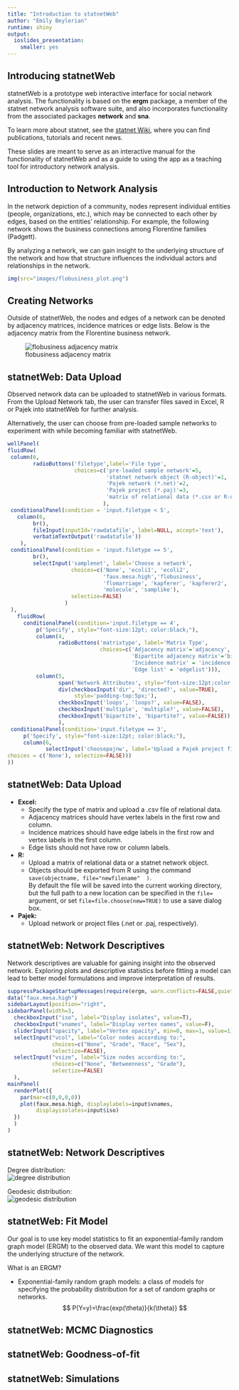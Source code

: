```yaml
---
title: "Introduction to statnetWeb"
author: "Emily Beylerian"
runtime: shiny
output:
  ioslides_presentation:
    smaller: yes
---
```


## Introducing statnetWeb

statnetWeb is a prototype web interactive interface for social network analysis. The functionality is based on the **ergm** package, a member of the statnet network analysis software suite, and also incorporates functionality from the associated packages **network** and **sna**.

To learn more about statnet, see the [statnet Wiki](https://statnet.csde.washington.edu/trac), where you can find publications, tutorials and recent news.

These slides are meant to serve as an interactive manual for the functionality of statnetWeb and as a guide to using the app as a teaching tool for introductory network analysis.

## Introduction to Network Analysis

In the network depiction of a community, nodes represent individual entities (people, organizations, etc.), which may be connected to each other by edges, based on the entities' relationship. For example, the following network shows the business connections among Florentine families (Padgett).

By analyzing a network, we can gain insight to the underlying structure of the network and how that structure influences the individual actors and relationships in the network.

```r
img(src="images/flobusiness_plot.png")
```


## Creating Networks

Outside of statnetWeb, the nodes and edges of a network can be denoted by adjacency matrices, incidence matrices or edge lists. Below is the adjacency matrix from the Florentine business network.

![flobusiness adjacency matrix](images/flobusiness_adjmx.png)

## statnetWeb: Data Upload

Observed network data can be uploaded to statnetWeb in various formats. From the Upload Network tab, the user can transfer files saved in Excel, R or Pajek into statnetWeb for further analysis. 

Alternatively, the user can choose from pre-loaded sample networks to experiment with while becoming familiar with statnetWeb.

```r
wellPanel(
fluidRow(
 column(6,
        radioButtons('filetype',label='File type',
                     choices=c('pre-loaded sample network'=5, 
                               'statnet network object (R-object)'=1,
                               'Pajek network (*.net)'=2,
                               'Pajek project (*.paj)'=3,
                               'matrix of relational data (*.csv or R-object)'=4))
                              ),
 conditionalPanel(condition = 'input.filetype < 5',
   column(6,
        br(),
        fileInput(inputId='rawdatafile', label=NULL, accept='text'),
        verbatimTextOutput('rawdatafile'))
    ),
 conditionalPanel(condition = 'input.filetype == 5',
        br(),
        selectInput('samplenet', label='Choose a network',
                    choices=c('None', 'ecoli1', 'ecoli2',
                              'faux.mesa.high','flobusiness',
                              'flomarriage', 'kapferer', 'kapferer2',
                              'molecule', 'samplike'),
                    selectize=FALSE) 
                  )
 ),
   fluidRow(
     conditionalPanel(condition='input.filetype == 4',
         p('Specify', style="font-size:12pt; color:black;"),
         column(4,
                radioButtons('matrixtype', label='Matrix Type',
                             choices=c('Adjacency matrix'='adjacency', 
                                       'Bipartite adjacency matrix'='bipartite',
                                       'Incidence matrix' = 'incidence',
                                       'Edge list' = 'edgelist'))),
         column(5,
                span('Network Attributes', style="font-size:12pt;color:black;"),
                div(checkboxInput('dir', 'directed?', value=TRUE),
                     style='padding-top:5px;'),
                checkboxInput('loops', 'loops?', value=FALSE),
                checkboxInput('multiple', 'multiple?', value=FALSE),
                checkboxInput('bipartite', 'bipartite?', value=FALSE))
                ),
 conditionalPanel(condition='input.filetype == 3',
     p('Specify', style="font-size:12pt; color:black;"),
     column(6,
            selectInput('choosepajnw', label='Upload a Pajek project file and choose a network from it',
choices = c('None'), selectize=FALSE)))
))
```

## statnetWeb: Data Upload

<ul>
<li>**Excel:** 
  <ul>
  <li>Specify the type of matrix and upload a .csv file of relational data. </li>
  <li>Adjacency matrices should have vertex labels in the first row and column.</li>
  <li>Incidence matrices should have edge labels in the first row and vertex labels in the first column.</li>
  <li>Edge lists should not have row or column labels.</li>
  </ul>
</li>
<li>**R:** 
  <ul>
  <li>Upload a matrix of relational data or a statnet network object. </li>
  <li>Objects should be exported from R using the command `save(objectname, file="newfilename"  )`.  
  By default the file will be saved into the current working directory, but the full path to a new location can be specified in the `file=` argument, or set `file=file.choose(new=TRUE)` to use a save dialog box.</li>
  </ul>
</li>
<li>**Pajek:** 
  <ul>
  <li>Upload network or project files (.net or .paj, respectively). </li>
  </ul>
</li>
</ul>

## statnetWeb: Network Descriptives

Network descriptives are valuable for gaining insight into the observed network. Exploring plots and descriptive statistics before fitting a model can lead to better model formulations and improve interpretation of results.

```r
suppressPackageStartupMessages(require(ergm, warn.conflicts=FALSE,quietly=TRUE))
data("faux.mesa.high")
sidebarLayout(position="right",
sidebarPanel(width=3,
  checkboxInput("iso", label="Display isolates", value=T),
  checkboxInput("vnames", label="Display vertex names", value=F),
  sliderInput("opacity", label="Vertex opacity", min=0, max=1, value=1),
  selectInput("vcol", label="Color nodes according to:",
              choices=c("None", "Grade", "Race", "Sex"),
              selectize=FALSE),
  selectInput("vsize", label="Size nodes according to:",
              choices=c("None", "Betweenness", "Grade"),
              selectize=FALSE)
  ),
mainPanel(
  renderPlot({
    par(mar=c(0,0,0,0))
    plot(faux.mesa.high, displaylabels=input$vnames,
         displayisolates=input$iso)
  })
  )
)
```

## statnetWeb: Network Descriptives

Degree distribution:  
![degree distribution](images/mesa_degreedist_small.png)

Geodesic distribution:  
![geodesic distribution](images/mesa_geodist_small.png)

## statnetWeb: Fit Model

Our goal is to use key model statistics to fit an exponential-family random graph model (ERGM) to the observed data. We want this model to capture the underlying structure of the network.  

What is an ERGM?  

* Exponential-family random graph models: a class of models for specifying the probability distribution for a set of random graphs or networks.  
$$ P(Y=y)=\frac{exp(\theta)}{k(\theta)} $$

## statnetWeb: MCMC Diagnostics

## statnetWeb: Goodness-of-fit

## statnetWeb: Simulations

